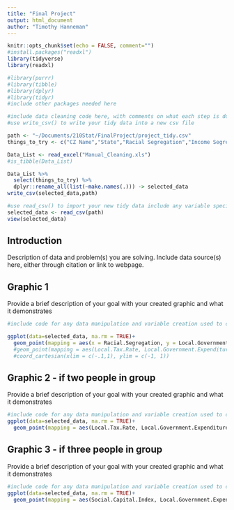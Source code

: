 ```yaml
---
title: "Final Project"
output: html_document
author: "Timothy Hanneman"
---
```


```r
knitr::opts_chunk$set(echo = FALSE, comment="")
#install.packages("readxl")
library(tidyverse)
library(readxl)

#library(purrr)
#library(tibble)
#library(dplyr)
#library(tidyr)
#include other packages needed here
```

```r
#include data cleaning code here, with comments on what each step is doing the indicators above eval=FALSE and include=FALSE will stop the code from running again when you knit the document while still keeping the code in the document
#use write_csv() to write your tidy data into a new csv file

path <- "~/Documents/210Stat/FinalProject/project_tidy.csv"
things_to_try <- c("CZ Name","State","Racial Segregation","Income Segregation","Household Income per capita", "Local Tax Rate", "Local Government Expenditures Per Capita","Labor Force Participation Rate","Social Capital Index", "Fraction Religious")

Data_List <- read_excel("Manual_Cleaning.xls")
#is_tibble(Data_List)

Data_List %>% 
  select(things_to_try) %>%
  dplyr::rename_all(list(~make.names(.))) -> selected_data
write_csv(selected_data,path)
```

```r
#use read_csv() to import your new tidy data include any variable specifications here as needed
selected_data <- read_csv(path)
view(selected_data)
```

## Introduction
Description of data and problem(s) you are solving.  Include data source(s) here, either through citation or link to webpage.


## Graphic 1
Provide a brief description of your goal with your created graphic and what it demonstrates
```r
#include code for any data manipulation and variable creation used to create teh graphic as well as the code for the graph creation - be sure to comment all code with description of steps being completed with each line of code

ggplot(data=selected_data, na.rm = TRUE)+
  geom_point(mapping = aes(x = Racial.Segregation, y = Local.Government.Expenditures.Per.Capita, color=State),na.rm = FALSE)
  #geom_point(mapping = aes(Local.Tax.Rate, Local.Government.Expenditures.Per.Capita,color = State))
  #coord_cartesian(xlim = c(-.1,1), ylim = c(-1, 1))
```

## Graphic 2 - if two people in group
Provide a brief description of your goal with your created graphic and what it demonstrates
```r
#include code for any data manipulation and variable creation used to create teh graphic as well as the code for the graph creation - be sure to comment all code with description of steps being completed with each line of code
ggplot(data=selected_data, na.rm = TRUE)+
  geom_point(mapping = aes(Local.Tax.Rate, Local.Government.Expenditures.Per.Capita,color = State))
```


## Graphic 3 - if three people in group
Provide a brief description of your goal with your created graphic and what it demonstrates
```r
#include code for any data manipulation and variable creation used to create teh graphic as well as the code for the graph creation - be sure to comment all code with description of steps being completed with each line of code
ggplot(data=selected_data, na.rm = TRUE)+
  geom_point(mapping = aes(Social.Capital.Index, Local.Government.Expenditures.Per.Capita,color = State))
```